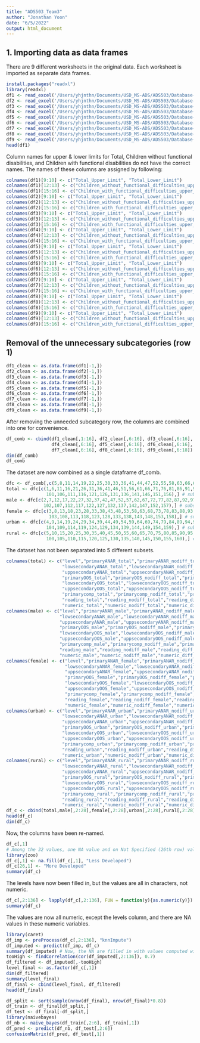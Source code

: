 ```yaml
---
title: "ADS503_Team3"
author: "Jonathan Yoon"
date: "6/5/2022"
output: html_document
---
```

## 1. Importing data as data frames

There are 9 different worksheets in the original data.
Each worksheet is imported as separate data frames.
```r
install.packages("readxl")
library(readxl)
df1 <- read_excel('/Users/yhjnthn/Documents/USD_MS-ADS/ADS503/Database-on-education-for-children-with-disabilities.xlsx', 1)
df2 <- read_excel('/Users/yhjnthn/Documents/USD_MS-ADS/ADS503/Database-on-education-for-children-with-disabilities.xlsx', 2)
df3 <- read_excel('/Users/yhjnthn/Documents/USD_MS-ADS/ADS503/Database-on-education-for-children-with-disabilities.xlsx', 3)
df4 <- read_excel('/Users/yhjnthn/Documents/USD_MS-ADS/ADS503/Database-on-education-for-children-with-disabilities.xlsx', 4)
df5 <- read_excel('/Users/yhjnthn/Documents/USD_MS-ADS/ADS503/Database-on-education-for-children-with-disabilities.xlsx', 5)
df6 <- read_excel('/Users/yhjnthn/Documents/USD_MS-ADS/ADS503/Database-on-education-for-children-with-disabilities.xlsx', 6)
df7 <- read_excel('/Users/yhjnthn/Documents/USD_MS-ADS/ADS503/Database-on-education-for-children-with-disabilities.xlsx', 7)
df8 <- read_excel('/Users/yhjnthn/Documents/USD_MS-ADS/ADS503/Database-on-education-for-children-with-disabilities.xlsx', 8)
df9 <- read_excel('/Users/yhjnthn/Documents/USD_MS-ADS/ADS503/Database-on-education-for-children-with-disabilities.xlsx', 9)
head(df1)
```
Column names for upper & lower limits for Total, Children without functional disabilities, and Children with functional disabilities
do not have the correct names. The names of these columns are assigned by following:
```r
colnames(df1)[9:10] <- c("Total_Upper_Limit", "Total_Lower_Limit")
colnames(df1)[12:13] <- c("Children_without_functional_difficulties_upper_limit", "Children_without_functional_difficulties_lower_limit")
colnames(df1)[15:16] <- c("Children_with_functional_difficulties_upper_limit", "Children_with_functional_difficulties_lower_limit")
colnames(df2)[9:10] <- c("Total_Upper_Limit", "Total_Lower_Limit")
colnames(df2)[12:13] <- c("Children_without_functional_difficulties_upper_limit", "Children_without_functional_difficulties_lower_limit")
colnames(df2)[15:16] <- c("Children_with_functional_difficulties_upper_limit", "Children_with_functional_difficulties_lower_limit")
colnames(df3)[9:10] <- c("Total_Upper_Limit", "Total_Lower_Limit")
colnames(df3)[12:13] <- c("Children_without_functional_difficulties_upper_limit", "Children_without_functional_difficulties_lower_limit")
colnames(df3)[15:16] <- c("Children_with_functional_difficulties_upper_limit", "Children_with_functional_difficulties_lower_limit")
colnames(df4)[9:10] <- c("Total_Upper_Limit", "Total_Lower_Limit")
colnames(df4)[12:13] <- c("Children_without_functional_difficulties_upper_limit", "Children_without_functional_difficulties_lower_limit")
colnames(df4)[15:16] <- c("Children_with_functional_difficulties_upper_limit", "Children_with_functional_difficulties_lower_limit")
colnames(df5)[9:10] <- c("Total_Upper_Limit", "Total_Lower_Limit")
colnames(df5)[12:13] <- c("Children_without_functional_difficulties_upper_limit", "Children_without_functional_difficulties_lower_limit")
colnames(df5)[15:16] <- c("Children_with_functional_difficulties_upper_limit", "Children_with_functional_difficulties_lower_limit")
colnames(df6)[9:10] <- c("Total_Upper_Limit", "Total_Lower_Limit")
colnames(df6)[12:13] <- c("Children_without_functional_difficulties_upper_limit", "Children_without_functional_difficulties_lower_limit")
colnames(df6)[15:16] <- c("Children_with_functional_difficulties_upper_limit", "Children_with_functional_difficulties_lower_limit")
colnames(df7)[9:10] <- c("Total_Upper_Limit", "Total_Lower_Limit")
colnames(df7)[12:13] <- c("Children_without_functional_difficulties_upper_limit", "Children_without_functional_difficulties_lower_limit")
colnames(df7)[15:16] <- c("Children_with_functional_difficulties_upper_limit", "Children_with_functional_difficulties_lower_limit")
colnames(df8)[9:10] <- c("Total_Upper_Limit", "Total_Lower_Limit")
colnames(df8)[12:13] <- c("Children_without_functional_difficulties_upper_limit", "Children_without_functional_difficulties_lower_limit")
colnames(df8)[15:16] <- c("Children_with_functional_difficulties_upper_limit", "Children_with_functional_difficulties_lower_limit")
colnames(df9)[9:10] <- c("Total_Upper_Limit", "Total_Lower_Limit")
colnames(df9)[12:13] <- c("Children_without_functional_difficulties_upper_limit", "Children_without_functional_difficulties_lower_limit")
colnames(df9)[15:16] <- c("Children_with_functional_difficulties_upper_limit", "Children_with_functional_difficulties_lower_limit")
```
## Removal of the unnecessary subcategories (row 1)
```r
df1_clean <- as.data.frame(df1[-1,])
df2_clean <- as.data.frame(df2[-1,])
df3_clean <- as.data.frame(df3[-1,])
df4_clean <- as.data.frame(df4[-1,])
df5_clean <- as.data.frame(df5[-1,])
df6_clean <- as.data.frame(df6[-1,])
df7_clean <- as.data.frame(df7[-1,])
df8_clean <- as.data.frame(df8[-1,])
df9_clean <- as.data.frame(df9[-1,])
```
After removing the unneeded subcategory row, the columns are combined into one for convenience.
```r
df_comb <- cbind(df1_clean[,1:16], df2_clean[,6:16], df3_clean[,6:16],
                 df4_clean[,6:16], df5_clean[,6:16], df6_clean[,6:16],
                 df7_clean[,6:16], df8_clean[,6:16], df9_clean[,6:18])
dim(df_comb)
df_comb
```
The dataset are now combined as a single dataframe df_comb.
```r
dfc <- df_comb[,c(5,8,11,14,19,22,25,30,33,36,41,44,47,52,55,58,63,66,69,74,77,80,85,88,91,96,99,102)] # Excluding explanatory and limit values
total <- dfc[c(1,6,11,16,21,26,31,36,41,46,51,56,61,66,71,76,81,86,91,96,
               101,106,111,116,121,126,131,136,141,146,151,156),] # subsetting total values
male <- dfc[c(2,7,12,17,22,27,32,37,42,47,52,57,62,67,72,77,82,87,92,97,
              102,107,112,117,122,127,132,137,142,147,152,157),] # subsetting male values
female <- dfc[c(3,8,13,18,23,28,33,38,43,48,53,58,63,68,73,78,83,88,93,98,
                103,108,113,118,123,128,133,138,143,148,153,158),] # subsetting female values
urban <- dfc[c(4,9,14,19,24,29,34,39,44,49,54,59,64,69,74,79,84,89,94,99,
               104,109,114,119,124,129,134,139,144,149,154,159),] # subsetting urban values
rural <- dfc[c(5,10,15,20,25,30,35,40,45,50,55,60,65,70,75,80,85,90,95,
               100,105,110,115,120,125,130,135,140,145,150,155,160),] # subsetting rural values
```
The dataset has not been separated into 5 different subsets.
```r
colnames(total) <- c("level","primaryANAR_total","primaryANAR_nodiff_total","primaryANAR_diff_total",
                     "lowsecondaryANAR_total","lowsecondaryANAR_nodiff_total","lowsecondaryANAR_diff_total",
                     "uppsecondaryANAR_total","uppsecondaryANAR_nodiff_total","uppsecondaryANAR_diff_total",
                     "primaryOOS_total","primaryOOS_nodiff_total","primaryOOS_diff_total",
                     "lowsecondaryOOS_total","lowsecondaryOOS_nodiff_total","lowsecondaryOOS_diff_total",
                     "uppsecondaryOOS_total","uppsecondaryOOS_nodiff_total","uppsecondaryOOS_diff_total",
                     "primarycomp_total","primarycomp_nodiff_total","primarycomp_diff_total",
                     "reading_total","reading_nodiff_total","reading_diff_total",
                     "numeric_total","numeric_nodiff_total","numeric_diff_total")
colnames(male) <- c("level","primaryANAR_male","primaryANAR_nodiff_male","primaryANAR_diff_male",
                    "lowsecondaryANAR_male","lowsecondaryANAR_nodiff_male","lowsecondaryANAR_diff_male",
                    "uppsecondaryANAR_male","uppsecondaryANAR_nodiff_male","uppsecondaryANAR_diff_male",
                    "primaryOOS_male","primaryOOS_nodiff_male","primaryOOS_diff_male",
                    "lowsecondaryOOS_male","lowsecondaryOOS_nodiff_male","lowsecondaryOOS_diff_male",
                    "uppsecondaryOOS_male","uppsecondaryOOS_nodiff_male","uppsecondaryOOS_diff_male",
                    "primarycomp_male","primarycomp_nodiff_male","primarycomp_diff_male",
                    "reading_male","reading_nodiff_male","reading_diff_male",
                    "numeric_male","numeric_nodiff_male","numeric_diff_male")
colnames(female) <- c("level","primaryANAR_female","primaryANAR_nodiff_female","primaryANAR_diff_female",
                      "lowsecondaryANAR_female","lowsecondaryANAR_nodiff_female","lowsecondaryANAR_diff_female",
                      "uppsecondaryANAR_female","uppsecondaryANAR_nodiff_female","uppsecondaryANAR_diff_female",
                      "primaryOOS_female","primaryOOS_nodiff_female","primaryOOS_diff_female",
                      "lowsecondaryOOS_female","lowsecondaryOOS_nodiff_female","lowsecondaryOOS_diff_female",
                      "uppsecondaryOOS_female","uppsecondaryOOS_nodiff_female","uppsecondaryOOS_diff_female",
                      "primarycomp_female","primarycomp_nodiff_female","primarycomp_diff_female",
                      "reading_female","reading_nodiff_female","reading_diff_female",
                      "numeric_female","numeric_nodiff_female","numeric_diff_female")
colnames(urban) <- c("level","primaryANAR_urban","primaryANAR_nodiff_urban","primaryANAR_diff_urban",
                     "lowsecondaryANAR_urban","lowsecondaryANAR_nodiff_urban","lowsecondaryANAR_diff_urban",
                     "uppsecondaryANAR_urban","uppsecondaryANAR_nodiff_urban","uppsecondaryANAR_diff_urban",
                     "primaryOOS_urban","primaryOOS_nodiff_urban","primaryOOS_diff_urban",
                     "lowsecondaryOOS_urban","lowsecondaryOOS_nodiff_urban","lowsecondaryOOS_diff_urban",
                     "uppsecondaryOOS_urban","uppsecondaryOOS_nodiff_urban","uppsecondaryOOS_diff_urban",
                     "primarycomp_urban","primarycomp_nodiff_urban","primarycomp_diff_urban",
                     "reading_urban","reading_nodiff_urban","reading_diff_urban",
                     "numeric_urban","numeric_nodiff_urban","numeric_diff_urban")
colnames(rural) <- c("level","primaryANAR_rural","primaryANAR_nodiff_rural","primaryANAR_diff_rural",
                     "lowsecondaryANAR_rural","lowsecondaryANAR_nodiff_rural","lowsecondaryANAR_diff_rural",
                     "uppsecondaryANAR_rural","uppsecondaryANAR_nodiff_rural","uppsecondaryANAR_diff_rural",
                     "primaryOOS_rural","primaryOOS_nodiff_rural","primaryOOS_diff_rural",
                     "lowsecondaryOOS_rural","lowsecondaryOOS_nodiff_rural","lowsecondaryOOS_diff_rural",
                     "uppsecondaryOOS_rural","uppsecondaryOOS_nodiff_rural","uppsecondaryOOS_diff_rural",
                     "primarycomp_rural","primarycomp_nodiff_rural","primarycomp_diff_rural",
                     "reading_rural","reading_nodiff_rural","reading_diff_rural",
                     "numeric_rural","numeric_nodiff_rural","numeric_diff_rural")
df_c <- cbind(total,male[,2:28],female[,2:28],urban[,2:28],rural[,2:28])
head(df_c)
dim(df_c)
```
Now, the columns have been re-named.
```r
df_c[,1]
# Among the 32 values, one NA value and on Not Specified (26th row) value were noted.
library(zoo)
df_c[,1] <- na.fill(df_c[,1], "Less Developed")
df_c[26,1] <- "More Developed"
summary(df_c)
```
The levels have now been filled in, but the values are all in characters, not numeric.
```r
df_c[,2:136] <- lapply(df_c[,2:136], FUN = function(y){as.numeric(y)})
summary(df_c)
```
The values are now all numeric, except the levels column, and there are NA values in these numeric variables.
```r
library(caret)
df_imp <- preProcess(df_c[,2:136], "knnImpute")
df_imputed <- predict(df_imp, df_c)
summary(df_imputed) # Now, the NA are filled in with values computed with KNN.
tooHigh <- findCorrelation(cor(df_imputed[,2:136]), 0.7)
df_filtered <- df_imputed[,-tooHigh]
level_final <- as.factor(df_c[,1])
dim(df_filtered)
summary(level_final)
df_final <- cbind(level_final, df_filtered)
head(df_final)
```
```r
df_split <- sort(sample(nrow(df_final), nrow(df_final)*0.8))
df_train <- df_final[df_split,]
df_test <- df_final[-df_split,]
library(naivebayes)
df_nb <- naive_bayes(df_train[,2:6], df_train[,1])
df_pred <- predict(df_nb, df_test[,2:6])
confusionMatrix(df_pred, df_test[,1])
```
